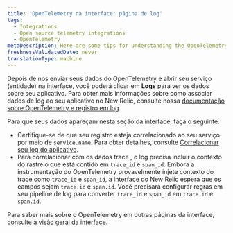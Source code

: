 ```yaml
---
title: 'OpenTelemetry na interface: página de log'
tags:
  - Integrations
  - Open source telemetry integrations
  - OpenTelemetry
metaDescription: Here are some tips for understanding the OpenTelemetry logs page in the New Relic UI.
freshnessValidatedDate: never
translationType: machine
---
```


Depois de nos enviar seus dados do OpenTelemetry e abrir seu serviço (entidade) na interface, você poderá clicar em <DoNotTranslate>**Logs**</DoNotTranslate> para ver os dados sobre seu aplicativo. Para obter mais informações sobre como associar dados de log ao seu aplicativo no New Relic, consulte nossa [documentação sobre OpenTelemetry e registro em log](/docs/more-integrations/open-source-telemetry-integrations/opentelemetry/best-practices/opentelemetry-best-practices-logs).

Para que seus dados apareçam nesta seção da interface, faça o seguinte:

* Certifique-se de que seu registro esteja correlacionado ao seu serviço por meio de `service.name`. Para obter detalhes, consulte [Correlacionar seu log do aplicativo](/docs/more-integrations/open-source-telemetry-integrations/opentelemetry/best-practices/opentelemetry-best-practices-logs#log-correlation).
* Para correlacionar com os dados trace , o log precisa incluir o contexto do rastreio que está contido em `trace_id` e `span_id`. Embora a instrumentação do OpenTelemetry provavelmente injete contexto do trace como `trace_id` e `span_id`, a interface do New Relic espera que os campos sejam `trace.id` e `span.id`. Você precisará configurar regras em seu pipeline de log para converter `trace_id` e `span_id` em `trace.id` e `span.id`.

Para saber mais sobre o OpenTelemetry em outras páginas da interface, consulte a [visão geral da interface](/docs/more-integrations/open-source-telemetry-integrations/opentelemetry/view-your-data/opentelemetry-view-your-data).